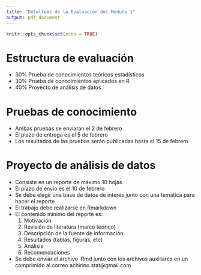 ```yaml
---
title: "Detallees de la Evaluación del Modulo 1"
output: pdf_document
---
```


```r
knitr::opts_chunk$set(echo = TRUE)
```

# Estructura de evaluación

  + 30% Prueba de conocimientos teóricos estadísticos
  + 30% Prueba de conocimientos aplicados en R
  + 40% Proyecto de análisis de datos
  
# Pruebas de conocimiento 

  - Ambas pruebas se enviaran el 2 de febrero
  - El plazo de entrega es el 5 de febrero
  - Los resultados de las pruebas serán publicadas hasta el 15 de febrero
  
# Proyecto de análisis de datos

  - Consiste en un reporte de máximo 10 hojas
  - El plazo de envío es el 10 de febrero
  - Se debe elegir una base de datos de interés junto con una temática para hacer el reporte
  - El trabajo debe realizarse en Rmarkdown
  - El contenido mínimo del reporte es:
    1. Motivación
    2. Revisión de literatura (marco teórico)
    3. Descripción de la fuente de información
    4. Resultados (tablas, figuras, etc)
    5. Análisis
    6. Recomendaciones
  - Se debe enviar el archivo .Rmd junto con los archivos auxiliares en un comprimido al correo achirino.stat@gmail.com
    